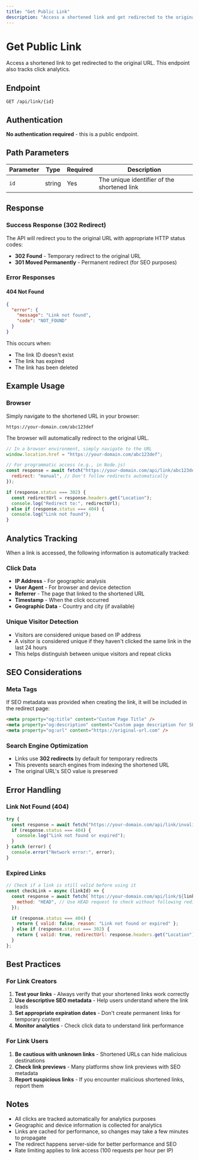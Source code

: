 ```yaml
---
title: "Get Public Link"
description: "Access a shortened link and get redirected to the original URL"
---
```


# Get Public Link

Access a shortened link to get redirected to the original URL. This endpoint also tracks click analytics.

## Endpoint

```
GET /api/link/{id}
```

## Authentication

**No authentication required** - this is a public endpoint.

## Path Parameters

| Parameter | Type   | Required | Description                                 |
| --------- | ------ | -------- | ------------------------------------------- |
| `id`      | string | Yes      | The unique identifier of the shortened link |

## Response

### Success Response (302 Redirect)

The API will redirect you to the original URL with appropriate HTTP status codes:

- **302 Found** - Temporary redirect to the original URL
- **301 Moved Permanently** - Permanent redirect (for SEO purposes)

### Error Responses

#### 404 Not Found

```json
{
  "error": {
    "message": "Link not found",
    "code": "NOT_FOUND"
  }
}
```

This occurs when:

- The link ID doesn't exist
- The link has expired
- The link has been deleted

## Example Usage

### Browser

Simply navigate to the shortened URL in your browser:

```
https://your-domain.com/abc123def
```

The browser will automatically redirect to the original URL.

```javascript
// In a browser environment, simply navigate to the URL
window.location.href = "https://your-domain.com/abc123def";

// For programmatic access (e.g., in Node.js)
const response = await fetch("https://your-domain.com/api/link/abc123def", {
  redirect: "manual", // Don't follow redirects automatically
});

if (response.status === 302) {
  const redirectUrl = response.headers.get("Location");
  console.log("Redirect to:", redirectUrl);
} else if (response.status === 404) {
  console.log("Link not found");
}
```

## Analytics Tracking

When a link is accessed, the following information is automatically tracked:

### Click Data

- **IP Address** - For geographic analysis
- **User Agent** - For browser and device detection
- **Referrer** - The page that linked to the shortened URL
- **Timestamp** - When the click occurred
- **Geographic Data** - Country and city (if available)

### Unique Visitor Detection

- Visitors are considered unique based on IP address
- A visitor is considered unique if they haven't clicked the same link in the last 24 hours
- This helps distinguish between unique visitors and repeat clicks

## SEO Considerations

### Meta Tags

If SEO metadata was provided when creating the link, it will be included in the redirect page:

```html
<meta property="og:title" content="Custom Page Title" />
<meta property="og:description" content="Custom page description for SEO" />
<meta property="og:url" content="https://original-url.com" />
```

### Search Engine Optimization

- Links use **302 redirects** by default for temporary redirects
- This prevents search engines from indexing the shortened URL
- The original URL's SEO value is preserved

## Error Handling

### Link Not Found (404)

```javascript
try {
  const response = await fetch("https://your-domain.com/api/link/invalid-id");
  if (response.status === 404) {
    console.log("Link not found or expired");
  }
} catch (error) {
  console.error("Network error:", error);
}
```

### Expired Links

```javascript
// Check if a link is still valid before using it
const checkLink = async (linkId) => {
  const response = await fetch(`https://your-domain.com/api/link/${linkId}`, {
    method: "HEAD", // Use HEAD request to check without following redirect
  });

  if (response.status === 404) {
    return { valid: false, reason: "Link not found or expired" };
  } else if (response.status === 302) {
    return { valid: true, redirectUrl: response.headers.get("Location") };
  }
};
```

## Best Practices

### For Link Creators

1. **Test your links** - Always verify that your shortened links work correctly
2. **Use descriptive SEO metadata** - Help users understand where the link leads
3. **Set appropriate expiration dates** - Don't create permanent links for temporary content
4. **Monitor analytics** - Check click data to understand link performance

### For Link Users

1. **Be cautious with unknown links** - Shortened URLs can hide malicious destinations
2. **Check link previews** - Many platforms show link previews with SEO metadata
3. **Report suspicious links** - If you encounter malicious shortened links, report them

## Notes

- All clicks are tracked automatically for analytics purposes
- Geographic and device information is collected for analytics
- Links are cached for performance, so changes may take a few minutes to propagate
- The redirect happens server-side for better performance and SEO
- Rate limiting applies to link access (100 requests per hour per IP)
